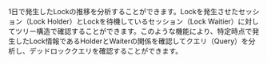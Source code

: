 <Xclude product='cubrid,postgresql,postgresql-v1,oracle'>

1日で発生したLockの推移を分析することができます。Lockを発生させたセッション（Lock Holder）とLockを待機しているセッション（Lock Waitier）に対してツリー構造で確認することができます。このような機能により、特定時点で発生したLock情報であるHolderとWaiterの関係を確認してクエリ（Query）を分析し、デッドロッククエリを確認することができます。

</Xclude>
